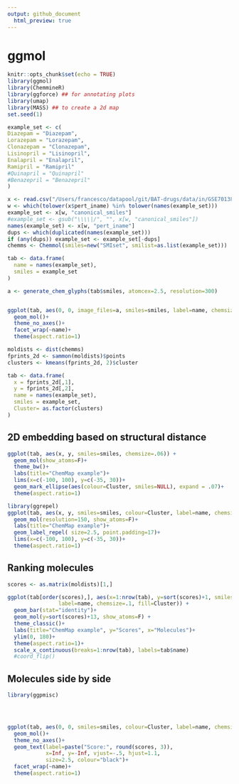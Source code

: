 ```yaml
---
output: github_document
  html_preview: true
---
```


# ggmol

```r
knitr::opts_chunk$set(echo = TRUE)
library(ggmol)
library(ChemmineR)
library(ggforce) ## for annotating plots
library(umap)
library(MASS) ## to create a 2d map
set.seed(1)
```

```r
example_set <- c(
Diazepam = "Diazepam",
Lorazepam = "Lorazepam",
Clonazepam = "Clonazepam",
Lisinopril = "Lisinopril",
Enalapril = "Enalapril",
Ramipril = "Ramipril"
#Quinapril = "Quinapril"
#Benazepril = "Benazepril"
)

x <- read.csv("/Users/francesco/datapool/git/BAT-drugs/data/in/GSE70138_Broad_LINCS_pert_info.txt", sep="\t")
w <- which(tolower(x$pert_iname) %in% tolower(names(example_set)))
example_set <- x[w, "canonical_smiles"]
#example_set <- gsub("\\\\|/", "", x[w, "canonical_smiles"])
names(example_set) <- x[w, "pert_iname"]
dups <- which(duplicated(names(example_set)))
if (any(dups)) example_set <- example_set[-dups]
chemms <- Chemmol(smiles=new("SMIset", smilist=as.list(example_set)))
```

```r
tab <- data.frame(
  name = names(example_set),
  smiles = example_set
)

a <- generate_chem_glyphs(tab$smiles, atomcex=2.5, resolution=300)


ggplot(tab, aes(0, 0, image_files=a, smiles=smiles, label=name, chemsize=2/3)) +
  geom_mol()+
  theme_no_axes()+
  facet_wrap(~name)+
  theme(aspect.ratio=1)

```


```r
moldists <- dist(chemms)
fprints_2d <- sammon(moldists)$points
clusters <- kmeans(fprints_2d, 2)$cluster

tab <- data.frame(
  x = fprints_2d[,1],
  y = fprints_2d[,2],
  name = names(example_set),
  smiles = example_set,
  Cluster= as.factor(clusters)
)
```

## 2D embedding based on structural distance

```r
ggplot(tab, aes(x, y, smiles=smiles, chemsize=.06)) +
  geom_mol(show_atoms=F)+
  theme_bw()+
  labs(title="ChemMap example")+
  lims(x=c(-100, 100), y=c(-35, 30))+
  geom_mark_ellipse(aes(colour=Cluster, smiles=NULL), expand = .07)+
  theme(aspect.ratio=1)
```


```r
library(ggrepel)
ggplot(tab, aes(x, y, smiles=smiles, colour=Cluster, label=name, chemsize=.08)) +
  geom_mol(resolution=150, show_atoms=F)+
  labs(title="ChemMap example")+
  geom_label_repel( size=2.5, point.padding=17)+
  lims(x=c(-100, 100), y=c(-35, 30))+
  theme(aspect.ratio=1)
```
## Ranking molecules

```r
scores <- as.matrix(moldists)[1,]

ggplot(tab[order(scores),], aes(x=1:nrow(tab), y=sort(scores)+1, smiles=smiles,
                label=name, chemsize=.1, fill=Cluster)) +
  geom_bar(stat="identity")+
  geom_mol(y=sort(scores)+13, show_atoms=F) +
  theme_classic()+
  labs(title="ChemMap example", y="Scores", x="Molecules")+
  ylim(0, 180)+
  theme(aspect.ratio=1)+
  scale_x_continuous(breaks=1:nrow(tab), labels=tab$name)
  #coord_flip()
```


## Molecules side by side

```r
library(ggpmisc)



  
ggplot(tab, aes(0, 0, smiles=smiles, colour=Cluster, label=name, chemsize=.9, resolution=300)) +
  geom_mol()+
  theme_no_axes()+
  geom_text(label=paste("Score:", round(scores, 3)),
            x=Inf, y=-Inf, vjust=-.5, hjust=1.1,
            size=2.5, colour="black")+
  facet_wrap(~name)+
  theme(aspect.ratio=1)
```











